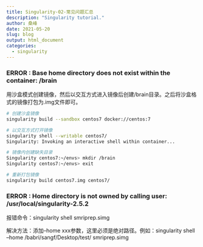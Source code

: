 ```yaml
---
title: Singularity-02-常见问题汇总
description: "Singularity tutorial."
author: 桑峰
date: 2021-05-20
slug: blog
output: html_document
categories:
  - singularity
---
```


### ERROR  : Base home directory does not exist within the container: /brain

用沙盒模式创建镜像，然后以交互方式进入镜像后创建/brain目录。之后将沙盒格式的镜像打包为.img文件即可。

```bash
# 创建沙盒镜像
singularity build --sandbox centos7 docker://centos:7

# 以交互方式打开镜像
singularity shell --writable centos7/
Singularity: Invoking an interactive shell within container...

# 镜像内创建缺失目录
Singularity centos7:~/envs> mkdir /brain
Singularity centos7:~/envs> exit

# 重新打包镜像
singularity build centos7.img centos7/
```

### ERROR  : Home directory is not owned by calling user: /usr/local/singularity-2.5.2

报错命令：singularity shell smriprep.simg

解决方法：添加--home xxx参数，这里必须是绝对路径。例如：singularity shell --home /babri/sangf/Desktop/test/ smriprep.simg